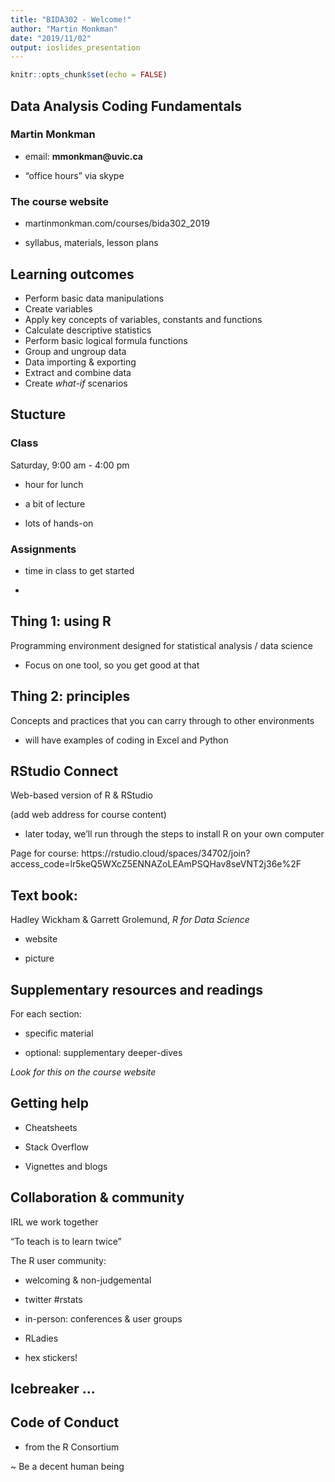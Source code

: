 ```yaml
---
title: "BIDA302 - Welcome!"
author: "Martin Monkman"
date: "2019/11/02"
output: ioslides_presentation
---
```


```r
knitr::opts_chunk$set(echo = FALSE)
```

## Data Analysis Coding Fundamentals

### Martin Monkman

* email:  **mmonkman@uvic.ca**

* "office hours" via skype

### The course website

* martinmonkman.com/courses/bida302_2019

* syllabus, materials, lesson plans


## Learning outcomes

- Perform basic data manipulations
- Create variables
- Apply key concepts of variables, constants and functions
- Calculate descriptive statistics
- Perform basic logical formula functions
- Group and ungroup data
- Data importing & exporting
- Extract and combine data
- Create _what-if_ scenarios

## Stucture

### Class

Saturday, 9:00 am - 4:00 pm

* hour for lunch

* a bit of lecture

* lots of hands-on

### Assignments

* time in class to get started

* 

## Thing 1: using **R**

Programming environment designed for statistical analysis / data science 

* Focus on one tool, so you get good at that


## Thing 2: principles 

Concepts and practices that you can carry through to other environments

* will have examples of coding in Excel and Python


## RStudio Connect

Web-based version of R & RStudio

(add web address for course content)

* later today, we'll run through the steps to install R on your own computer

Page for course: https://rstudio.cloud/spaces/34702/join?access_code=lr5keQ5WXcZ5ENNAZoLEAmPSQHav8seVNT2j36e%2F

## Text book:

Hadley Wickham & Garrett Grolemund, _R for Data Science_

* website

* picture

## Supplementary resources and readings

For each section:

- specific material

- optional: supplementary deeper-dives

_Look for this on the course website_


## Getting help

* Cheatsheets

* Stack Overflow

* Vignettes and blogs



## Collaboration & community

IRL we work together

"To teach is to learn twice"

The R user community:

* welcoming & non-judgemental

* twitter #rstats

* in-person: conferences & user groups

* RLadies

* hex stickers!


## Icebreaker ...


## Code of Conduct

- from the R Consortium

~ Be a decent human being




